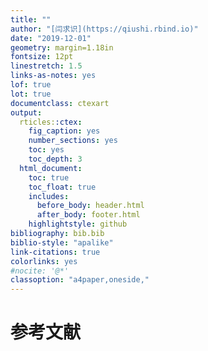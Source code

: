 ```yaml
---
title: ""
author: "[闫求识](https://qiushi.rbind.io)"
date: "2019-12-01"
geometry: margin=1.18in
fontsize: 12pt
linestretch: 1.5
links-as-notes: yes
lof: true
lot: true
documentclass: ctexart
output:
  rticles::ctex:
    fig_caption: yes
    number_sections: yes
    toc: yes
    toc_depth: 3
  html_document:
    toc: true
    toc_float: true
    includes:
      before_body: header.html
      after_body: footer.html
    highlightstyle: github
bibliography: bib.bib
biblio-style: "apalike"
link-citations: true
colorlinks: yes
#nocite: '@*'
classoption: "a4paper,oneside,"
---
```





# 参考文献  
